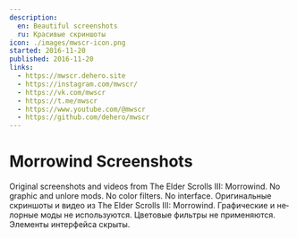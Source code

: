```yaml
---
description:
  en: Beautiful screenshots
  ru: Красивые скриншоты
icon: ./images/mwscr-icon.png
started: 2016-11-20
published: 2016-11-20
links:
  - https://mwscr.dehero.site
  - https://instagram.com/mwscr/
  - https://vk.com/mwscr
  - https://t.me/mwscr
  - https://www.youtube.com/@mwscr
  - https://github.com/dehero/mwscr
---
```


# Morrowind Screenshots

<Content lang="en">
Original screenshots and videos from The Elder Scrolls III: Morrowind. No graphic and unlore mods. No color filters.
No interface.

</Content>

<Content lang="ru">
Оригинальные скриншоты и видео из The Elder Scrolls III: Morrowind. Графические и нелорные моды не используются.
Цветовые фильтры не применяются. Элементы интерфейса скрыты.

</Content>
